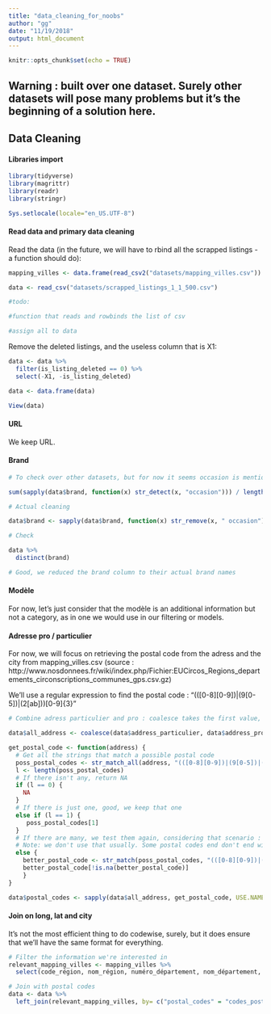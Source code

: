 ```yaml
---
title: "data_cleaning_for_noobs"
author: "gg"
date: "11/19/2018"
output: html_document
---
```


```r
knitr::opts_chunk$set(echo = TRUE)
```

## Warning : built over one dataset. Surely other datasets will pose many problems but it's the beginning of a solution here.

## Data Cleaning

#### Libraries import
```r
library(tidyverse)
library(magrittr)
library(readr)
library(stringr)

Sys.setlocale(locale="en_US.UTF-8")
```

#### Read data and primary data cleaning

Read the data (in the future, we will have to rbind all the scrapped listings - a function should do):

```r
mapping_villes <- data.frame(read_csv2("datasets/mapping_villes.csv"))

data <- read_csv("datasets/scrapped_listings_1_1_500.csv")

#todo:

#function that reads and rowbinds the list of csv

#assign all to data
```

Remove the deleted listings, and the useless column that is X1:

```r
data <- data %>% 
  filter(is_listing_deleted == 0) %>% 
  select(-X1, -is_listing_deleted)

data <- data.frame(data)
```

```r
View(data)
```

#### URL

We keep URL.

#### Brand

```r

# To check over other datasets, but for now it seems occasion is mentioned every time, so let's just remove it

sum(sapply(data$brand, function(x) str_detect(x, "occasion"))) / length(data$brand)

# Actual cleaning

data$brand <- sapply(data$brand, function(x) str_remove(x, " occasion")[1], USE.NAMES = F)

# Check

data %>% 
  distinct(brand)

# Good, we reduced the brand column to their actual brand names
```

#### Modèle

For now, let's just consider that the modèle is an additional information but not a category, as in one we would use in our filtering or models.

#### Adresse pro / particulier

For now, we will focus on retrieving the postal code from the adress and the city from mapping_villes.csv (source : http://www.nosdonnees.fr/wiki/index.php/Fichier:EUCircos_Regions_departements_circonscriptions_communes_gps.csv.gz)

We'll use a regular expression to find the postal code : "(([0-8][0-9])|(9[0-5])|(2[ab]))[0-9]{3}"


```r
# Combine adress particulier and pro : coalesce takes the first value, but if null, imputes the second value

data$all_address <- coalesce(data$address_particulier, data$address_pro)

get_postal_code <- function(address) {
  # Get all the strings that match a possible postal code
  poss_postal_codes <- str_match_all(address, "(([0-8][0-9])|(9[0-5])|(2[ab]))[0-9]{3}")[[1]][,1]
  l <- length(poss_postal_codes)
  # If there isn't any, return NA
  if (l == 0) {
    NA
  }
  # If there is just one, good, we keep that one
  else if (l == 1) {
     poss_postal_codes[1]
  } 
  # If there are many, we test them again, considering that scenario : we have both a postal box (BP) and a postal code. We want the one that is most likely to be a postal code (should usually end with a 0), and keep that one.
  # Note: we don't use that usually. Some postal codes end don't end with 0, ex in Paris : 75001.
  else {
    better_postal_code <- str_match(poss_postal_codes, "(([0-8][0-9])|(9[0-5])|(2[ab]))[0-9]{2}[0]")[,1]
    better_postal_code[!is.na(better_postal_code)]
    }
}

data$postal_codes <- sapply(data$all_address, get_postal_code, USE.NAMES = F)
```

#### Join on long, lat and city

It's not the most efficient thing to do codewise, surely, but it does ensure that we'll have the same format for everything.

```r
# Filter the information we're interested in
relevant_mapping_villes <- mapping_villes %>% 
  select(code_région, nom_région, numéro_département, nom_département, nom_commune, codes_postaux, latitude, longitude)

# Join with postal codes
data <- data %>% 
  left_join(relevant_mapping_villes, by= c("postal_codes" = "codes_postaux"))
```


